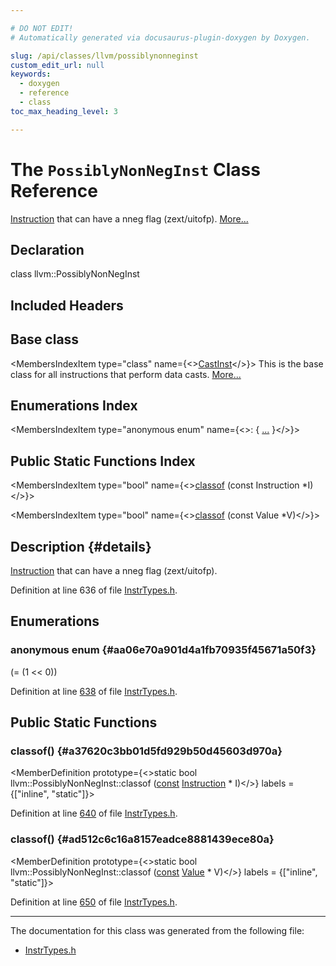 ```yaml
---

# DO NOT EDIT!
# Automatically generated via docusaurus-plugin-doxygen by Doxygen.

slug: /api/classes/llvm/possiblynonneginst
custom_edit_url: null
keywords:
  - doxygen
  - reference
  - class
toc_max_heading_level: 3

---
```





# The `PossiblyNonNegInst` Class Reference

<DoxygenPage pluginConfig={pluginConfig}>

<a href="/docs/api/classes/llvm/instruction">Instruction</a> that can have a nneg flag (zext/uitofp). <a href="#details">More...</a>

## Declaration

<CodeBlock>class llvm::PossiblyNonNegInst</CodeBlock>

## Included Headers

<IncludesList>
<IncludesListItem
  filePath="llvm/IR/InstrTypes.h"
  permalink="/docs/api/files/include/include/llvm/include/llvm/ir/instrtypes-h"
  isLocal="true" />
</IncludesList>

## Base class

<MembersIndex>

<MembersIndexItem
  type="class"
  name={<><a href="/docs/api/classes/llvm/castinst">CastInst</a></>}>
This is the base class for all instructions that perform data casts. <a href="/docs/api/classes/llvm/castinst/#details">More...</a>
</MembersIndexItem>

</MembersIndex>

## Enumerations Index

<MembersIndex>

<MembersIndexItem
  type="anonymous enum"
  name={<>:  &#123; <a href="#aa06e70a901d4a1fb70935f45671a50f3">...</a> &#125;</>}>
</MembersIndexItem>

</MembersIndex>

## Public Static Functions Index

<MembersIndex>

<MembersIndexItem
  type="bool"
  name={<><a href="#a37620c3bb01d5fd929b50d45603d970a">classof</a> (const Instruction &#42;I)</>}>
</MembersIndexItem>

<MembersIndexItem
  type="bool"
  name={<><a href="#ad512c6c16a8157eadce8881439ece80a">classof</a> (const Value &#42;V)</>}>
</MembersIndexItem>

</MembersIndex>

## Description {#details}

<a href="/docs/api/classes/llvm/instruction">Instruction</a> that can have a nneg flag (zext/uitofp).

Definition at line 636 of file <a href="/docs/api/files/include/include/llvm/include/llvm/ir/instrtypes-h">InstrTypes.h</a>.

<SectionDefinition>

## Enumerations

### anonymous enum  {#aa06e70a901d4a1fb70935f45671a50f3}

<MemberDefinition
  prototype="anonymous enum ">

<EnumerationList title="Enumeration values">

<Link id="aa06e70a901d4a1fb70935f45671a50f3ac3735ce5c39bc331de0d5c9d03c87e05" />
<EnumerationListItem name="NonNeg">
 (= (1 &lt;&lt; 0))
</EnumerationListItem>

</EnumerationList>

Definition at line <a href="/docs/api/files/include/include/llvm/include/llvm/ir/instrtypes-h/#l00638">638</a> of file <a href="/docs/api/files/include/include/llvm/include/llvm/ir/instrtypes-h">InstrTypes.h</a>.
</MemberDefinition>

</SectionDefinition>

<SectionDefinition>

## Public Static Functions

### classof() {#a37620c3bb01d5fd929b50d45603d970a}

<MemberDefinition
  prototype={<>static bool llvm::PossiblyNonNegInst::classof (<a href="/docs/api/files/lib/lib/target/lib/target/aarch64/aarch64promoteconstant-cpp/#a90f8350fecae261c25be85d38b451bff">const</a> <a href="/docs/api/classes/llvm/instruction">Instruction</a> &#42; I)</>}
  labels = {["inline", "static"]}>

Definition at line <a href="/docs/api/files/include/include/llvm/include/llvm/ir/instrtypes-h/#l00640">640</a> of file <a href="/docs/api/files/include/include/llvm/include/llvm/ir/instrtypes-h">InstrTypes.h</a>.
</MemberDefinition>

### classof() {#ad512c6c16a8157eadce8881439ece80a}

<MemberDefinition
  prototype={<>static bool llvm::PossiblyNonNegInst::classof (<a href="/docs/api/files/lib/lib/target/lib/target/aarch64/aarch64promoteconstant-cpp/#a90f8350fecae261c25be85d38b451bff">const</a> <a href="/docs/api/classes/llvm/value">Value</a> &#42; V)</>}
  labels = {["inline", "static"]}>

Definition at line <a href="/docs/api/files/include/include/llvm/include/llvm/ir/instrtypes-h/#l00650">650</a> of file <a href="/docs/api/files/include/include/llvm/include/llvm/ir/instrtypes-h">InstrTypes.h</a>.
</MemberDefinition>

</SectionDefinition>

<hr/>

The documentation for this class was generated from the following file:

<ul>
<li><a href="/docs/api/files/include/include/llvm/include/llvm/ir/instrtypes-h">InstrTypes.h</a></li>
</ul>

</DoxygenPage>
